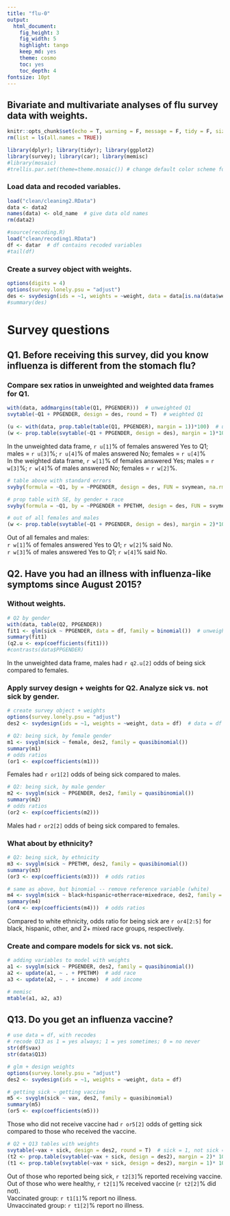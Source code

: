 ```yaml
---
title: "flu-0"
output: 
  html_document:
    fig_height: 3
    fig_width: 5
    highlight: tango
    keep_md: yes
    theme: cosmo
    toc: yes
    toc_depth: 4
fontsize: 10pt
---
```


## Bivariate and multivariate analyses of flu survey data with weights.

```r
knitr::opts_chunk$set(echo = T, warning = F, message = F, tidy = F, size = "small")
rm(list = ls(all.names = TRUE))

library(dplyr); library(tidyr); library(ggplot2)
library(survey); library(car); library(memisc)
#library(mosaic)
#trellis.par.set(theme=theme.mosaic()) # change default color scheme for lattice
```

### Load data and recoded variables.

```r
load("clean/cleaning2.RData")
data <- data2
names(data) <- old_name  # give data old names
rm(data2)

#source(recoding.R)
load("clean/recoding1.RData")
df <- datar  # df contains recoded variables
#tail(df)
```

### Create a survey object with weights.

```r
options(digits = 4)
options(survey.lonely.psu = "adjust")
des <- svydesign(ids = ~1, weights = ~weight, data = data[is.na(data$weight) == F, ])
#summary(des)
```

# Survey questions
## Q1. Before receiving this survey, did you know influenza is different from the stomach flu?
  
### Compare sex ratios in unweighted and weighted data frames for Q1.
  
```r
with(data, addmargins(table(Q1, PPGENDER)))  # unweighted Q1
svytable(~Q1 + PPGENDER, design = des, round = T)  # weighted Q1

(u <- with(data, prop.table(table(Q1, PPGENDER), margin = 1))*100)  # unweighted prop
(w <- prop.table(svytable(~Q1 + PPGENDER, design = des), margin = 1)*100)  # weighted prop
```
In the unweighted data frame, `r u[1]`% of females answered Yes to Q1; males = `r u[3]`%; `r u[4]`% of males answered No; females = `r u[4]`%  
In the weighted data frame, `r w[1]`% of females answered Yes; males = `r w[3]`%; `r w[4]`% of males answered No; females = `r w[2]`%.  
  
  
```r
# table above with standard errors
svyby(formula = ~Q1, by = ~PPGENDER, design = des, FUN = svymean, na.rm = T)

# prop table with SE, by gender + race
svyby(formula = ~Q1, by = ~PPGENDER + PPETHM, design = des, FUN = svymean, na.rm = T)

# out of all females and males
(w <- prop.table(svytable(~Q1 + PPGENDER, design = des), margin = 2)*100)
```
Out of all females and males:  
`r w[1]`% of females answered Yes to Q1; `r w[2]`% said No.  
`r w[3]`% of males answered Yes to Q1; `r w[4]`% said No.  
  
  
## Q2. Have you had an illness with influenza-like symptoms since August 2015?

### Without weights.

```r
# Q2 by gender
with(data, table(Q2, PPGENDER))
fit1 <- glm(sick ~ PPGENDER, data = df, family = binomial())  # unweighted
summary(fit1)
(q2.u <- exp(coefficients(fit1)))
#contrasts(data$PPGENDER)
```

In the unweighted data frame, males had `r q2.u[2]` odds of being sick compared to females.  

### Apply survey design + weights for Q2. Analyze sick vs. not sick by gender.

```r
# create survey object + weights
options(survey.lonely.psu = "adjust")
des2 <- svydesign(ids = ~1, weights = ~weight, data = df)  # data = df

# Q2: being sick, by female gender
m1 <- svyglm(sick ~ female, des2, family = quasibinomial())
summary(m1)
# odds ratios
(or1 <- exp(coefficients(m1)))
```

Females had `r or1[2]` odds of being sick compared to males.

```r
# Q2: being sick, by male gender
m2 <- svyglm(sick ~ PPGENDER, des2, family = quasibinomial())
summary(m2)
# odds ratios
(or2 <- exp(coefficients(m2)))
```

Males had `r or2[2]` odds of being sick compared to females.  

### What about by ethnicity?

```r
# Q2: being sick, by ethnicity
m3 <- svyglm(sick ~ PPETHM, des2, family = quasibinomial())
summary(m3)
(or3 <- exp(coefficients(m3)))  # odds ratios

# same as above, but binomial -- remove reference variable (white)
m4 <- svyglm(sick ~ black+hispanic+otherrace+mixedrace, des2, family = quasibinomial())
summary(m4)
(or4 <- exp(coefficients(m4)))  # odds ratios
```

Compared to white ethnicity, odds ratio for being sick are `r or4[2:5]` for black, hispanic, other, and 2+ mixed race groups, respectively.  
  
  
### Create and compare models for sick vs. not sick.

```r
# adding variables to model with weights
a1 <- svyglm(sick ~ PPGENDER, des2, family = quasibinomial())
a2 <- update(a1, ~ . + PPETHM)  # add race
a3 <- update(a2, ~ . + income)  # add income

# memisc
mtable(a1, a2, a3)
```

## Q13. Do you get an influenza vaccine?

```r
# use data = df, with recodes
# recode Q13 as 1 = yes always; 1 = yes sometimes; 0 = no never
str(df$vax)
str(data$Q13)

# glm + design weights
options(survey.lonely.psu = "adjust")
des2 <- svydesign(ids = ~1, weights = ~weight, data = df)

# getting sick ~ getting vaccine
m5 <- svyglm(sick ~ vax, des2, family = quasibinomial)
summary(m5)
(or5 <- exp(coefficients(m5)))
```

Those who did not receive vaccine had `r or5[2]` odds of getting sick compared to those who received the vaccine.

```r
# Q2 + Q13 tables with weights
svytable(~vax + sick, design = des2, round = T)  # sick = 1, not sick = 0
(t2 <- prop.table(svytable(~vax + sick, design = des2), margin = 2)* 100)
(t1 <- prop.table(svytable(~vax + sick, design = des2), margin = 1)* 100)
```

Out of those who reported being sick, `r t2[3]`% reported receiving vaccine.  
Out of those who were healthy, `r t2[1]`% received vaccine (`r t2[2]`% did not).  
Vaccinated group: `r t1[1]`% report no illness.  
Unvaccinated group: `r t1[2]`% report no illness.  
  


```r

```


